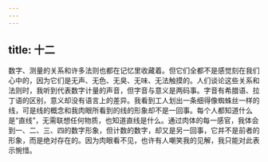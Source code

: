```yaml
---
---
---
```

title: 十二
---

数字、测量的关系和许多法则也都在记忆里收藏着。但它们全都不是感觉刻在我们心中的，因为它们是无声、无色、无臭、无味、无法触摸的。人们谈论这些关系和法则时，我听到代表数字计量的声音，但字音与意义是两码事。字音有希腊语、拉丁语的区别，意义却没有语言上的差异。我看到工人划出一条细得像蜘蛛丝一样的线，可是线的概念和我肉眼所看到的线的形象却不是一回事。每个人都知道什么是“直线”，无需联想任何物质，也知道直线是什么。通过肉体的每一感官，我体会到一、二、三、四的数字形象，但计数的数字，却又是另一回事，它并不是前者的形象，而是绝对存在的。因为肉眼看不见，也许有人嘲笑我的见解，我只能对此表示惋惜。